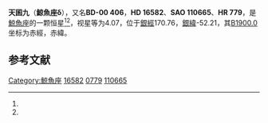 {{Starbox begin
| name = 鯨魚座δ
}}
{{Starbox observe
| epoch = [[J2000.0|J2000.0]]
| constell = [[鯨魚座|鯨魚座]]<ref name=SIMBAD>{{cite web
 | url=http://simbad.u-strasbg.fr/simbad/sim-id?Ident=HR+779
 | title =Pulsating variable Star
 | publisher=Centre de Données astronomiques de Strasbourg
 | work=SIMBAD
 | accessdate=2012-07-13}}</ref><ref name=DATA>{{cite web
 | url=http://vizier.u-strasbg.fr/viz-bin/VizieR-5?-out.add=.&-source=5050&-corr=PK=HR&-out.max=9999&HR=779
 | title=VizieR Detailed Page
 | accessdate=2012-07-13
 | archive-date=2016-03-05
 | archive-url=https://web.archive.org/web/20160305082623/http://vizier.u-strasbg.fr/viz-bin/VizieR-5?-out.add=.&-source=5050&-corr=PK=HR&-out.max=9999&HR=779
 | dead-url=no
 }}</ref>
| 星官 = 
| ra = {{RA|2|39|29}}<ref name=SIMBAD /><ref name=DATA />
| dec = {{DEC|+0|19|43}}<ref name=SIMBAD /><ref name=DATA />
| appmag_v = 4.07<ref name=SIMBAD /><ref name=DATA />
}}
{{Starbox character
| class = B2IV<ref name=SIMBAD /><ref name=DATA />
| b-v = -0.22<ref name=SIMBAD /><ref name=DATA />
| u-b = -0.87<ref name=SIMBAD /><ref name=DATA />
| r-i = -0.21<ref name=SIMBAD /><ref name=DATA />
| variable = 
}}
{{Starbox astrometry
| radial_v = -0.87
| prop_mo_ra = 13
| parallax = 0.001
| p_error = 
}}
{{Starbox catalog
| names =BD-00 406，[[SAO星表|SAO]] 110665，[[HD星表|HD]] 16582，[[HR星表|HR]] 779}}
{{Starbox reference |Simbad=HR+779}}
{{Starbox end}}

'''天囷九'''（'''鯨魚座δ'''），又名'''BD-00 406'''，'''HD 16582'''、'''SAO 110665'''、'''HR 779'''，是[[鯨魚座|鯨魚座]]的一颗恒星<ref name=SIMBAD /><ref name=DATA />，视星等为4.07，位于[[銀道座標系|銀經]]170.76，[[銀道座標系|銀緯]]-52.21，其[[B1900.0|B1900.0]]坐标为赤經{{RA|2|34|21.3}}，赤緯{{DEC|-0|-52.21|10}}。

== 参考文献 ==
{{reflist}}

{{star-stub}}

{{鯨魚座恒星}}
{{星官|天囷|13|21}}
[[Category:鯨魚座|Category:鯨魚座]]
[[Category:HD和HDE天體|16582]]
[[Category:HR天體|0779]]
[[Category:SAO天體|110665]]